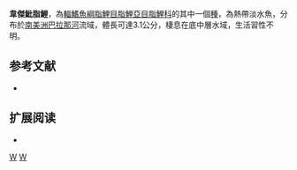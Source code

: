 {{Speciesbox 
| taxon = Hyphessobrycon wajat
| status = DD
| status_system = IUCN3.1
| authority =  [[Almirón|Almirón]] & [[Casciotta|Casciotta]], 1999
| synonyms = 
}}
'''韋傑魮脂鯉'''，為[[輻鰭魚綱|輻鰭魚綱]][[脂鯉目|脂鯉目]][[脂鯉亞目|脂鯉亞目]][[脂鯉科|脂鯉科]]的其中一個[[種|種]]，為熱帶淡水魚，分布於[[南美洲|南美洲]][[巴拉那河|巴拉那河]]流域，體長可達3.1公分，棲息在底中層水域，生活習性不明。

==参考文献==
{{refbegin}}
*{{FishBase_species|genus=Hyphessobrycon|species=wajat|year=2013|month=12}}
{{refend}}

== 扩展阅读 ==
{{refbegin}}
*{{wikispecies-inline|Hyphessobrycon wajat|韋傑魮脂鯉}}
{{refend}}
{{Taxonbar|from=Q5836784}}

[[Category:IUCN红色名录数据缺乏物种|W]]
[[Category:魮脂鯉屬|W]]